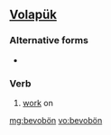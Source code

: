 ==[[Volapük]]==

===Alternative forms===
*{{l|vo|bevoboyn}}

===Verb===
{{infl|vo|verb}}

# [[work]] on

[[mg:bevobön]]
[[vo:bevobön]]